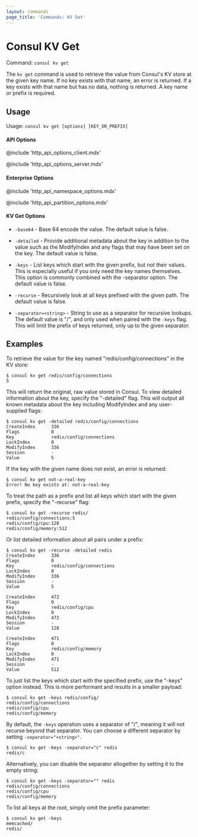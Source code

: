 ```yaml
---
layout: commands
page_title: 'Commands: KV Get'
---
```


# Consul KV Get

Command: `consul kv get`

The `kv get` command is used to retrieve the value from Consul's KV
store at the given key name. If no key exists with that name, an error is
returned. If a key exists with that name but has no data, nothing is returned.
A key name or prefix is required.

## Usage

Usage: `consul kv get [options] [KEY_OR_PREFIX]`

#### API Options

@include 'http_api_options_client.mdx'

@include 'http_api_options_server.mdx'

#### Enterprise Options

@include 'http_api_namespace_options.mdx'

@include 'http_api_partition_options.mdx'

#### KV Get Options

- `-base64` - Base 64 encode the value. The default value is false.

- `-detailed` - Provide additional metadata about the key in addition to the
  value such as the ModifyIndex and any flags that may have been set on the key.
  The default value is false.

- `-keys` - List keys which start with the given prefix, but not their values.
  This is especially useful if you only need the key names themselves. This
  option is commonly combined with the -separator option. The default value is
  false.

- `-recurse` - Recursively look at all keys prefixed with the given path. The
  default value is false.

- `-separator=<string>` - String to use as a separator for recursive lookups. The
  default value is "/", and only used when paired with the `-keys` flag. This will
  limit the prefix of keys returned, only up to the given separator.

## Examples

To retrieve the value for the key named "redis/config/connections" in the
KV store:

```shell-session
$ consul kv get redis/config/connections
5
```

This will return the original, raw value stored in Consul. To view detailed
information about the key, specify the "-detailed" flag. This will output all
known metadata about the key including ModifyIndex and any user-supplied
flags:

```shell-session
$ consul kv get -detailed redis/config/connections
CreateIndex      336
Flags            0
Key              redis/config/connections
LockIndex        0
ModifyIndex      336
Session          -
Value            5
```

If the key with the given name does not exist, an error is returned:

```shell-session
$ consul kv get not-a-real-key
Error! No key exists at: not-a-real-key
```

To treat the path as a prefix and list all keys which start with the given
prefix, specify the "-recurse" flag:

```shell-session
$ consul kv get -recurse redis/
redis/config/connections:5
redis/config/cpu:128
redis/config/memory:512
```

Or list detailed information about all pairs under a prefix:

```shell-session
$ consul kv get -recurse -detailed redis
CreateIndex      336
Flags            0
Key              redis/config/connections
LockIndex        0
ModifyIndex      336
Session          -
Value            5

CreateIndex      472
Flags            0
Key              redis/config/cpu
LockIndex        0
ModifyIndex      472
Session          -
Value            128

CreateIndex      471
Flags            0
Key              redis/config/memory
LockIndex        0
ModifyIndex      471
Session          -
Value            512
```

To just list the keys which start with the specified prefix, use the "-keys"
option instead. This is more performant and results in a smaller payload:

```shell-session
$ consul kv get -keys redis/config/
redis/config/connections
redis/config/cpu
redis/config/memory
```

By default, the `-keys` operation uses a separator of "/", meaning it will not
recurse beyond that separator. You can choose a different separator by setting
`-separator="<string>"`.

```shell-session
$ consul kv get -keys -separator="c" redis
redis/c
```

Alternatively, you can disable the separator altogether by setting it to the
empty string:

```shell-session
$ consul kv get -keys -separator="" redis
redis/config/connections
redis/config/cpu
redis/config/memory
```

To list all keys at the root, simply omit the prefix parameter:

```shell-session
$ consul kv get -keys
memcached/
redis/
```
